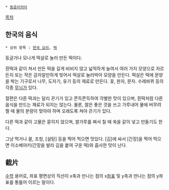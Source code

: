 * [[동음이의어]]

[[목차]]

== 한국의 음식 ==
 * 상위 항목 : [[한국 요리]], [[떡]]

둥글거나 모나게 떡살로 눌러 만든 떡이다.

흰떡과 같이 쳐서 만든 떡을 길게 비비지 않고 넓적하게 늘여서 여러 가지 모양으로 자르든지 또는 작은 감자알만하게 빚어서 떡살로 눌러박아 모양을 만든다. 떡살은 떡에 문양을 박는 기구로서 나무, 도자기, 유기 등의 재료로 만든다. 꽃, 완자, 문자. 수레바퀴 등의 각종 [[무늬]]가 있다.

절편은 다른 떡과는 달리 끈기가 있고 쫀득쫀득하여 각별한 맛이 있으며, 흰떡처럼 다른 음식을 만드는 재료가 되지는 않는다. 물론, 쌀은 좋은 것을 쓰고 가루내어 물에 버무려 찔 때 물의 분량이 맞아야 하며 오래도록 쳐야 끈기가 있다.

다른 떡과 같이 고물은 묻히지 않으며, 쌀가루를 쪄서 칠 때 쑥을 같이 넣고 만들기도 한다.

그냥 먹거나 꿀, 조청, [설탕] 등을 찍어 먹으면 맛있다. [김]에 싸서 [간장]을 찍어 먹으면 이소베야키(간장을 발라 김을 붙여 구운 떡)와 흡사한 맛이 난다.

== 截片 ==
[[수학]] 용어로, 좌표 평면상의 직선이 x축과 만나는 점의 x[[좌표]] 및 y축과 만나는 점의 y좌표를 통틀어 이르는 말이다.
